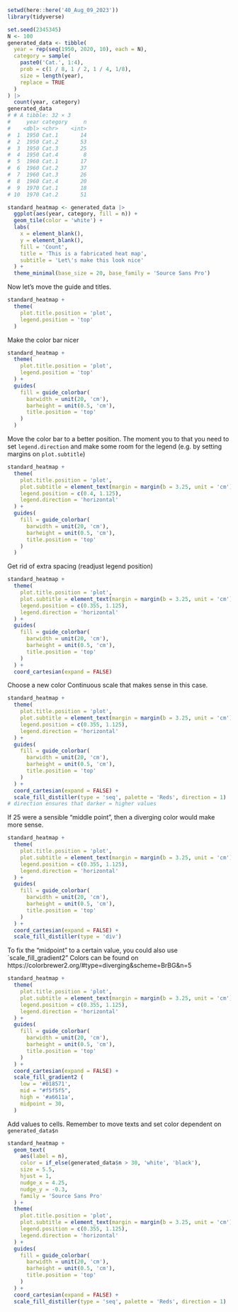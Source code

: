 

```r
setwd(here::here('40_Aug_09_2023'))
library(tidyverse)
```




```r
set.seed(2345345)
N <- 100
generated_data <- tibble(
  year = rep(seq(1950, 2020, 10), each = N),
  category = sample(
    paste0('Cat.', 1:4), 
    prob = c(1 / 8, 1 / 2, 1 / 4, 1/8), 
    size = length(year), 
    replace = TRUE
  ) 
) |> 
  count(year, category)
generated_data
# # A tibble: 32 × 3
#     year category     n
#    <dbl> <chr>    <int>
#  1  1950 Cat.1       14
#  2  1950 Cat.2       53
#  3  1950 Cat.3       25
#  4  1950 Cat.4        8
#  5  1960 Cat.1       17
#  6  1960 Cat.2       37
#  7  1960 Cat.3       26
#  8  1960 Cat.4       20
#  9  1970 Cat.1       18
# 10  1970 Cat.2       51
```


```r
standard_heatmap <- generated_data |> 
  ggplot(aes(year, category, fill = n)) +
  geom_tile(color = 'white') +
  labs(
    x = element_blank(), 
    y = element_blank(), 
    fill = 'Count',
    title = 'This is a fabricated heat map',
    subtitle = 'Let\'s make this look nice'
  ) +
  theme_minimal(base_size = 20, base_family = 'Source Sans Pro')
```



Now let's move the guide and titles.

```r
standard_heatmap +
  theme(
    plot.title.position = 'plot',
    legend.position = 'top'
  )
```


Make the color bar nicer

```r
standard_heatmap +
  theme(
    plot.title.position = 'plot',
    legend.position = 'top'
  ) +
  guides(
    fill = guide_colorbar(
      barwidth = unit(20, 'cm'),
      barheight = unit(0.5, 'cm'),
      title.position = 'top'
    )
  )
```


Move the color bar to a better position.
The moment you to that you need to set `legend.direction` and make some room for the legend (e.g. by setting margins on `plot.subtitle`)

```r
standard_heatmap +
  theme(
    plot.title.position = 'plot',
    plot.subtitle = element_text(margin = margin(b = 3.25, unit = 'cm')),
    legend.position = c(0.4, 1.125),
    legend.direction = 'horizontal'
  ) +
  guides(
    fill = guide_colorbar(
      barwidth = unit(20, 'cm'),
      barheight = unit(0.5, 'cm'),
      title.position = 'top'
    )
  )
```


Get rid of extra spacing (readjust legend position)

```r
standard_heatmap +
  theme(
    plot.title.position = 'plot',
    plot.subtitle = element_text(margin = margin(b = 3.25, unit = 'cm')),
    legend.position = c(0.355, 1.125),
    legend.direction = 'horizontal'
  ) +
  guides(
    fill = guide_colorbar(
      barwidth = unit(20, 'cm'),
      barheight = unit(0.5, 'cm'),
      title.position = 'top'
    )
  ) +
  coord_cartesian(expand = FALSE)
```


Choose a new color
Continuous scale that makes sense in this case. 

```r
standard_heatmap +
  theme(
    plot.title.position = 'plot',
    plot.subtitle = element_text(margin = margin(b = 3.25, unit = 'cm')),
    legend.position = c(0.355, 1.125),
    legend.direction = 'horizontal'
  ) +
  guides(
    fill = guide_colorbar(
      barwidth = unit(20, 'cm'),
      barheight = unit(0.5, 'cm'),
      title.position = 'top'
    )
  ) +
  coord_cartesian(expand = FALSE) +
  scale_fill_distiller(type = 'seq', palette = 'Reds', direction = 1)
# direction ensures that darker = higher values
```

If 25 were a sensible "middle point", then a diverging color would make more sense.

```r
standard_heatmap +
  theme(
    plot.title.position = 'plot',
    plot.subtitle = element_text(margin = margin(b = 3.25, unit = 'cm')),
    legend.position = c(0.355, 1.125),
    legend.direction = 'horizontal'
  ) +
  guides(
    fill = guide_colorbar(
      barwidth = unit(20, 'cm'),
      barheight = unit(0.5, 'cm'),
      title.position = 'top'
    )
  ) +
  coord_cartesian(expand = FALSE) +
  scale_fill_distiller(type = 'div')
```


To fix the "midpoint" to a certain value, you could also use `scale_fill_gradient2"
Colors can be found on https://colorbrewer2.org/#type=diverging&scheme=BrBG&n=5


```r
standard_heatmap +
  theme(
    plot.title.position = 'plot',
    plot.subtitle = element_text(margin = margin(b = 3.25, unit = 'cm')),
    legend.position = c(0.355, 1.125),
    legend.direction = 'horizontal'
  ) +
  guides(
    fill = guide_colorbar(
      barwidth = unit(20, 'cm'),
      barheight = unit(0.5, 'cm'),
      title.position = 'top'
    )
  ) +
  coord_cartesian(expand = FALSE) +
  scale_fill_gradient2 (
    low = '#018571',
    mid = "#f5f5f5",
    high = '#a6611a',
    midpoint = 30,
  )
```

Add values to cells.
Remember to move texts and set color dependent on `generated_data$n`

```r
standard_heatmap +
  geom_text(
    aes(label = n),
    color = if_else(generated_data$n > 30, 'white', 'black'),
    size = 5.5,
    hjust = 1,
    nudge_x = 4.25,
    nudge_y = -0.3,
    family = 'Source Sans Pro'
  ) +
  theme(
    plot.title.position = 'plot',
    plot.subtitle = element_text(margin = margin(b = 3.25, unit = 'cm')),
    legend.position = c(0.355, 1.125),
    legend.direction = 'horizontal'
  ) +
  guides(
    fill = guide_colorbar(
      barwidth = unit(20, 'cm'),
      barheight = unit(0.5, 'cm'),
      title.position = 'top'
    )
  ) +
  coord_cartesian(expand = FALSE) +
  scale_fill_distiller(type = 'seq', palette = 'Reds', direction = 1)
```




